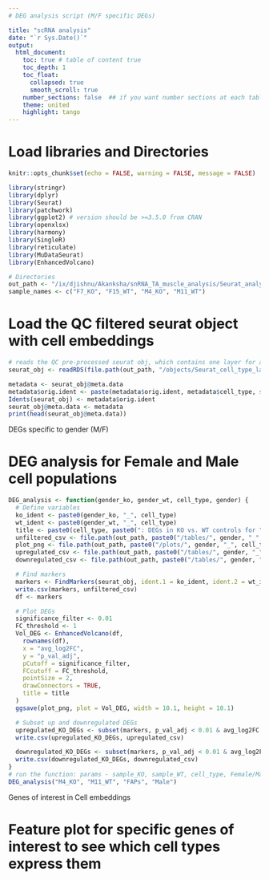 ```yaml
---
# DEG analysis script (M/F specific DEGs)

title: "scRNA analysis"
date: "`r Sys.Date()`"
output: 
  html_document:
    toc: true # table of content true
    toc_depth: 1
    toc_float:
      collapsed: true
      smooth_scroll: true
    number_sections: false  ## if you want number sections at each table header
    theme: united 
    highlight: tango  
---
```


# Load libraries and Directories
```r
knitr::opts_chunk$set(echo = FALSE, warning = FALSE, message = FALSE)

library(stringr)
library(dplyr)
library(Seurat)
library(patchwork)
library(ggplot2) # version should be >=3.5.0 from CRAN
library(openxlsx)
library(harmony)
library(SingleR)
library(reticulate)
library(MuDataSeurat)
library(EnhancedVolcano)

# Directories
out_path <- "/ix/djishnu/Akanksha/snRNA_TA_muscle_analysis/Seurat_analysis_outputs"
sample_names <- c("F7_KO", "F15_WT", "M4_KO", "M11_WT")
```

# Load the QC filtered seurat object with cell embeddings 
``` r
# reads the QC pre-processed seurat obj, which contains one layer for all sample cells (merged), and 10 cell-type labels
seurat_obj <- readRDS(file.path(out_path, "/objects/Seurat_cell_type_labeled_all_cells.rds"))
```
```r
metadata <- seurat_obj@meta.data
metadata$orig.ident <- paste(metadata$orig.ident, metadata$cell_type, sep = "_")
Idents(seurat_obj) <- metadata$orig.ident
seurat_obj@meta.data <- metadata
print(head(seurat_obj@meta.data))
```

################################## DEGs specific to gender (M/F) ##################################
# DEG analysis for Female and Male cell populations
```r
DEG_analysis <- function(gender_ko, gender_wt, cell_type, gender) {
  # Define variables
  ko_ident <- paste0(gender_ko, "_", cell_type)
  wt_ident <- paste0(gender_wt, "_", cell_type)
  title <- paste0(cell_type, paste0(": DEGs in KO vs. WT controls for ", gender, " samples"))
  unfiltered_csv <- file.path(out_path, paste0("/tables/", gender, "_", cell_type, "_unfiltered_KO_DEGs.csv"))
  plot_png <- file.path(out_path, paste0("/plots/", gender, "_", cell_type, "_KO_DEGs.png"))
  upregulated_csv <- file.path(out_path, paste0("/tables/", gender, "_", cell_type, "_upregulated_KO_DEGs.csv"))
  downregulated_csv <- file.path(out_path, paste0("/tables/", gender, "_", cell_type, "_downregulated_KO_DEGs.csv"))

  # Find markers
  markers <- FindMarkers(seurat_obj, ident.1 = ko_ident, ident.2 = wt_ident, verbose = TRUE)
  write.csv(markers, unfiltered_csv)
  df <- markers

  # Plot DEGs
  significance_filter <- 0.01
  FC_threshold <- 1
  Vol_DEG <- EnhancedVolcano(df,
    rownames(df),
    x = "avg_log2FC",
    y = "p_val_adj",
    pCutoff = significance_filter,
    FCcutoff = FC_threshold,
    pointSize = 2,
    drawConnectors = TRUE,
    title = title
  )
  ggsave(plot_png, plot = Vol_DEG, width = 10.1, height = 10.1)

  # Subset up and downregulated DEGs
  upregulated_KO_DEGs <- subset(markers, p_val_adj < 0.01 & avg_log2FC > 1)
  write.csv(upregulated_KO_DEGs, upregulated_csv)

  downregulated_KO_DEGs <- subset(markers, p_val_adj < 0.01 & avg_log2FC < -1)
  write.csv(downregulated_KO_DEGs, downregulated_csv)
}
# run the function: params - sample_KO, sample_WT, cell_type, Female/Male
DEG_analysis("M4_KO", "M11_WT", "FAPs", "Male")
```
################################## Genes of interest in Cell embeddings ##################################
# Feature plot for specific genes of interest to see which cell types express them